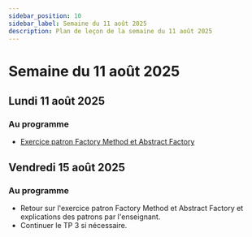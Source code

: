 ```yaml
---
sidebar_position: 10
sidebar_label: Semaine du 11 août 2025
description: Plan de leçon de la semaine du 11 août 2025
---
```


# Semaine du 11 août 2025

## Lundi 11 août 2025

### Au programme

- [Exercice patron Factory Method et Abstract Factory](../notes_de_cours/patron_conception/Exercices/factory.mdx)

## Vendredi 15 août 2025


### Au programme

- Retour sur l'exercice patron Factory Method et Abstract Factory et
  explications des patrons par l'enseignant.
- Continuer le TP 3 si nécessaire.